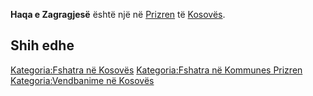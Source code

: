 {{Fshat në 
 | Emri                = Haqa e Zagragjesë
 | EmriAlt                = 
 | NAME_SHORT_FORM=      
 | NAME_GENERIC=      
 | NAME_SORT_NAME_RO=      HAQAEZAGRAGJESE
 | FULL_NAME_RO = Haqa e Zagragjesë
 | FULL_NAME_ND_RO=Haqa e Zagragjese
 | SORT_NAME_RG=HAQAEZAGRAGJESE
 | FULL_NAME_RG=Haqa e Zagragjesë
 | FULL_NAME_ND_RG=Haqa e Zagragjese
 | SRP_NAME_SHORT_FORM=      
 | SRP_NAME_GENERIC=      
 | SRP_NAME_SORT_NAME_RO=      
 | SRP_FULL_NAME_RO = 
 | SRP_FULL_NAME_ND_RO=
 | SRP_SORT_NAME_RG=
 | SRP_FULL_NAME_RG=
 | SRP_FULL_NAME_ND_RG=
 | Emri (Rasa dhanore) = 
 | Figura              = 
 | Shteti              = Kosovo
 | Komuna              = Prizren
 | Kodi postar         = 
 | Sipërfaqja          = 

 | Popullsia           = 

 | Regj. i popullsisë  = 
 | Dend. e popullsisë  = 
 | Faqja zyrtare       = 
 <!--- Koordinatat ----> 
 | Gjerësia            = 42.174722
 | Gjatësia            = 20.691389
 | Lartësia            = 
}}
'''Haqa e Zagragjesë''' është një [[]] në [[Prizren]] të [[Kosovës]].

<!-- == Gjeografia == -->
<!-- == Historia == -->
<!-- == Demografia == -->
== Shih edhe ==
{{Komuna Prizren}}
{{Kosovo-Administrata-Cung}}

[[Kategoria:Fshatra në Kosovës]]
[[Kategoria:Fshatra në Kommunes Prizren]]
[[Kategoria:Vendbanime në Kosovës]]